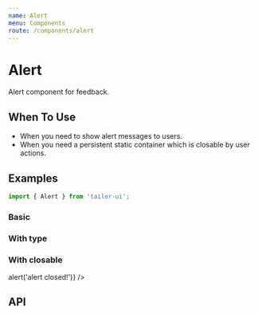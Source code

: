 ```yaml
---
name: Alert
menu: Components
route: /components/alert
---
```



# Alert

Alert component for feedback.

## When To Use

- When you need to show alert messages to users.
- When you need a persistent static container which is closable by user actions.

## Examples

```js
import { Alert } from 'tailor-ui';
```

### Basic

<Playground>
  <Alert message="Info Text" />
</Playground>

### With type

<Playground>
  <Alert message="Info Text" type="info" />
  <Alert message="Success Text" type="success" />
  <Alert message="Warning Text" type="warning" />
  <Alert message="Error Text" type="error" />
</Playground>

### With closable

<Playground>
  <Alert message="Info Text" closable onClosed={() => alert('alert closed!')} />
</Playground>

## API

<PropsTable of={Alert} />
